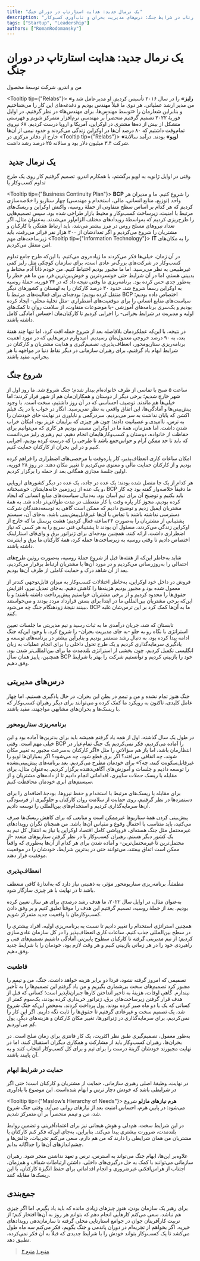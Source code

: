 ```yaml
---
title: "یک نرمال جدید: هدایت استارتاپ در دوران جنگ"
description: "تجربه مدیریت استارتاپ در شرایط جنگ: درس‌های مدیریت بحران و تاب‌آوری کسب‌وکار"
tags: ["Startup", "Leadership"]
authors: ["RomanRodomansky"]
---
```



# یک نرمال جدید: هدایت استارتاپ در دوران جنگ

من و اندرو، شرکت توسعهٔ محصول

<Tooltip tip={"Relabs"}>
  <span>**«رلبز»**</span>
</Tooltip>
را در سال ۲۰۱۶ تأسیس کردیم. او مدیرعامل شد و من مدیر ارشد عملیاتی. هر دوی ما
قبلاً مهندس بودیم و دغدغه‌‌‌های این کار را می‌‌‌شناختیم و بنابراین شعارمان را
«توسط مهند‌‌‌س‌‌‌ها، برای مهندس‌‌‌ها» در نظر گرفتیم. در اوایل فوریهٔ ۲۰۲۲ تصمیم
گرفتیم منحصراً بر مهندسی نرم‌‌‌افزار متمرکز شویم و فهرستی متشکل از بیش از
ده‌‌‌ها مشتری در اوکراین، آمریکا و اروپا درست کردیم. ۶۷ نیروی تمام‌وقت داشتیم که
۸۰‌ درصد آن‌ها در اوکراین زندگی می‌‌‌کردند و حدود نیمی از آن‌ها خارج از دفاتر
مرکزی در
<Tooltip tip={"Relabs"}>
  <span>**«لویو»**</span>
</Tooltip>
بودند. درآمد سالانهٔ شرکت ۳.۴ میلیون دلار بود و سالانه ۲۵‌ درصد رشد داشت.

##  یک نرمال جدید

وقتی در اوایل ژانویه به لویو برگشتم، با همکارم اندرو، تصمیم گرفتیم کار روی یک طرح تداوم کسب‌و‌کار یا

<Tooltip tip={"Business Continuity Plan"}>
  <span>**BCP**</span>
</Tooltip>
را شروع کنیم. ما و مدیران هر واحد‌ (توزیع، منابع انسانی، مالی، استخدام و مهندسی)
چهار سناریو را خلاصه‌‌‌سازی کردیم که هر کدام بر اساس سطح متفاوتی از حملهٔ روسیه،
واکنش اوکراین و ریسک‌‌‌های مرتبط با امنیت، زیرساخت کسب‌و‌کار و محیط بازار طراحی
شده بود. سپس تصمیم‌‌‌هایی را طرح‌‌‌ریزی کردیم که به‌واسطهٔ رویدادهای مختلف
الزام‌‌‌آور می‌‌‌شدند. به‌عنوان مثال، اگر تعداد نیروهای مسلح روس در مرز بیشتر
می‌‌‌شد، باید ارتباط هفتگی با کارکنان و مشتریان را شروع می‌‌‌کردیم و اگر
تعدادشان از ۳۰۰‌ هزار نفر فراتر می‌‌‌رفت، باید زیرساخت‌‌‌های مهم
<Tooltip tip={"Information Technology"}>
  <span>**IT**</span>
</Tooltip>
را به مکان‌‌‌های امن منتقل می‌‌‌کردیم.

در آن زمان، خیلی‌‌‌ها فکر می‌‌‌کردند ما زیاده‌‌‌روی می‌‌‌کنیم. با این‌که طرح جامع تداوم کسب‌وکار در شرکت‌های بزرگ‌تر عادی است، برای سازمان کوچکی مثل رلبز کمی غیر‌طبیعی به نظر می‌‌‌رسید. اما ما مجبور بودیم احتیاط کنیم. من خودم ذاتاً آدم محتاط و بدبینی هستم، اما در آن شرایط حتی خونسردترین و خوش‌بین‌‌‌ترین فرد بین ما هم خطر را به‌طور جدی حس کرده بود.
برنامه‌ریزی ما وقتی نتیجه داد که در ۲۴ فوریه، حملهٔ روسیه به اوکراین رسماً شروع شد. حدود ۳۰‌ درصد کارکنان را به لهستان و کشورهای دیگر منتقل کرده بودیم؛ بودجه‌‌‌ای برای فعالیت‌‌‌های مرتبط با BCP اختصاص داده بودیم؛ سیاست‌‌‌های منابع انسانی را برای موقعیت‌‌‌های اضطراری -مثل تخلیهٔ محلی- ایجاد کرده بودیم و یک‌سری برنامه‌‌‌های آموزشی -با موضوعات متفاوت، از سلامت روان تا کمک‌‌‌های اولیه و مدیریت در شرایط بحرانی- را اجرایی کردیم تا کارکنان‌مان احساس آمادگی کامل داشته باشند.

در نتیجه، با این‌که عملکردمان بلافاصله بعد از شروع حمله افت کرد، اما تنها چند هفتهٔ بعد، به ۹۰‌ درصد خروجی معمول‌مان رسیدیم. امیدوارم درس‌‌‌هایی که در مورد اهمیت برنامه‌‌‌ریزی سناریومحور، انعطاف‌‌‌پذیری، تصمیم‌گیری و هدایت مشتریان و کارکنان در شرایط ابهام یاد گرفتیم، برای رهبران سازمانی در دیگر نقاط دنیا در مواجهه با هر بحرانی، مفید باشند.

## شروع جنگ

ساعت ۵ صبح با تماسی از طرف خانواده‌‌‌ام بیدار شدم؛ جنگ شروع شد. ما روز اول از شهر خارج شدیم؛ برخی دیگر از دوستان و همکاران‌مان هم از شهر فرار کردند؛ اما خیلی‌‌‌ها هم ماندند.
توصیف احساسی که در آن روز داشتیم، سخت است. با وجود پیش‌بینی‌‌‌ها و آمادگی‌‌‌ها، این اتفاق واقعی به نظر نمی‌‌‌رسید. انگار در خواب یا در یک فیلم اکشن که پایان نداشت به سر می‌‌‌بردیم. سردرگمی و ناباوری در نهایت جای خودشان را به ترس، ناامیدی و عصبانیت دادند؛ چون هر چیزی که برایمان عزیز بود، امکان خراب شدن داشت. اما همزمان، همهٔ ما در اوکراین مصمم بودیم هر کاری که می‌توانیم برای حفاظت از خانواده، دوستان و کسب‌و‌کارهایمان انجام دهیم. تیم رهبری رلبز می‌‌‌دانست که باید تا حد ممکن آرام و حواس‌‌‌جمع باشد تا طرحی را که درست کرده بودیم، اجرایی کنیم و در این بحران از کارکنان حمایت کنیم.

امکان ساعات کاری انعطاف‌‌‌پذیر، کار پاره‌وقت یا مرخصی‌‌‌های اضطراری را فراهم کرده بودیم و از کارکنان حمایت مالی و معنوی می‌‌‌کردیم تا تغییر مکان دهند. در روز ۲۸ فوریه، اولین جلسهٔ مجازی همگانی بعد از حمله را برگزار کردیم.

هر کدام از یک جا متصل شده بودند: یک عده در جاده، یک عده در دیگر کشورهای اروپایی و یک عده از زیرزمین خانه‌‌‌هایشان. خوشبختانه، BCP ما دقیقاً خلاصه‌‌‌وار گفته بود چه کار باید بکنیم و توضیح آن برای تیم آسان بود. به‌دنبال سیاست‌‌‌های منابع انسانی که ایجاد کرده بودیم، مجوز کار پاره وقت یا کار منعطف در مدت طولانی‌‌‌تر داده شد. به همۀ مشتریان ایمیل زدیم و توضیح دادیم که ممکن است گاهی به توسعه‌‌‌دهندگان شرکت دسترسی نداشته باشند یا تماس با آن‌ها غیر‌قابل‌پیش‌بینی باشد. به‌جای آن، سیستم پشتیبانی از مشتریان را به‌صورت ۲۴ساعته فعال کردیم؛ هشت پرسنل ما که خارج از اوکراین زندگی می‌‌‌کردند، مسئول آن بودند تا پشتیبانی فنی سریع را به هر کسی که نیاز اضطراری داشت، ارائه کنند. همچنین بودجه‌‌‌ای برای ژنراتور برق و وای‌فای استارلینک اختصاص دادیم تا وقتی روسیه به زیرساخت‌‌‌ها حمله کرد، همهٔ کارکنان ما برق و اینترنت داشته باشند.

شاید به‌خاطر این‌که از هفته‌‌‌ها قبل از شروع حملهٔ روسیه، به‌صورت روتین طرح‌‌‌های احتمالی را به‌‌‌روزرسانی می‌‌‌کردیم و در مورد آن‌ها با مشتریان ارتباط برقرار می‌‌‌کردیم، بعد از آن شاهد درک و حمایت کاملی از طرف آن‌ها بودیم.

فروش در داخل خود اوکراین، به‌خاطر اختلالات کسب‌و‌کار به میزان قابل‌توجهی کندتر از معمول شده بود و مجبور بودیم هزینه‌‌‌ها را کاهش دهیم. به‌جای تعدیل نیرو، افزایش حقوق‌‌‌ها را محدود کردیم و از برخی مشتریان خواستیم پیش‌‌‌پرداخت داشته باشند؛ و با این‌که برخی مشتریان بین‌المللی ما در ابتدا برای بستن قرارداد مردد بودند و می‌‌‌خواستند ببینند نتیجهٔ زودهنگام جنگ چه می‌شود، BCP ما به آن‌ها کمک کرد بر این ترس‌شان غلبه کنند.

تابستان که شد، جریان درآمدی ما به ثبات رسید و تیم مدیریتی ما جلسات تعیین استراتژی‌‌‌ با نگاه رو به جلو -به جای مدیریت بحران- را شروع کرد. با وجود این‌که جنگ ادامه پیدا کرده بود، به دنبال رشد مستمر بودیم و بنابراین بیشتر در برنامه‌‌‌های توسعه و یادگیری سرمایه‌گذاری کردیم و یک طرح تحول داخلی را برای انجام عملیات به زبان انگلیسی تکمیل کردیم، چون بخشی از استراتژی بلندمدت ما برای بین‌المللی‌‌‌تر شدن بود. همچنین، پاییز همان سال BCP خود را بازبینی کردیم و توانستیم شرکت را بهتر با شرایط وفق دهیم.

## درس‌‌‌های مدیریتی

جنگ هنوز تمام نشده و من و تیمم در بطن این بحران، در حال یادگیری هستیم. اما چهار عامل کلیدی، تاکنون به رویکرد ما کمک کرده و می‌توانند برای دیگر رهبران کسب‌و‌کار که با ریسک‌‌‌ها و بحران‌های مشابهی مواجهند، مفید باشند.

### برنامه‌‌‌ریزی سناریو‌محور

در طول یک سال گذشته، اول از همه یاد گرفتم همیشه باید برای بدترین‌‌‌ها آماده بود و این خیلی مهم است. وقتی BCP را آماده می‌‌‌کردیم، فکر نمی‌‌‌کردیم یک جنگ تمام‌عیار در انتظارمان باشد، اما باز هم سؤالاتی را مثل «اگر کارکنان به‌سرعت مجبور به تغییر مکان شوند، چه اتفاقی می‌‌‌افتد؟ اگر برق قطع شود، چه می‌شود؟ اگر بمباران‌‌‌ها لویو را غیرقابل‌سکونت کنند، چه؟» برای خودمان مطرح می‌‌‌کردیم. بعد برنامه‌‌‌های پیش‌بینی‌نشده را توسعه دادیم و جلسات و آموزش‌‌‌های آگاهی‌‌‌دهنده برگزار کردیم. به‌عنوان مثال، برای مقابله با ریسک حملات سایبری، اقداماتی انجام دادیم تا از داده‌‌‌های مشتریان و از سیستم‌های ابری خودمان محافظت کنیم.

برای مقابله با ریسک‌‌‌های مرتبط با استخدام و حفظ نیروها، بودجهٔ اضافه‌‌‌ای را برای دستمزدها در نظر گرفتیم، روی حمایت از سلامت روان کارکنان و جلوگیری از فرسودگی آن‌ها سرمایه‌گذاری کردیم و استخدام‌‌‌های بین‌المللی را توسعه دادیم.

پیش‌بینی کردن همهٔ سناریوها غیرممکن است و منابعی که برای کاهش ریسک‌‌‌ها صرف می‌‌‌کنید، باید متناسب با احتمال وقوع و مقیاس آن‌ها باشد. من همچنان نگران رویدادهای غیرمحتمل مثل جنگ هسته‌‌‌ای، فروپاشی کامل اقتصاد اوکراین یا نیاز به انتقال کل تیم به یک کشور دیگر هستم. رهبران کسب‌و‌کار با در نظر گرفتن سناریوهای متعدد -از محتمل‌‌‌ترین تا غیرمحتمل‌‌‌ترین- و آماده شدن برای هر کدام از آن‌ها به‌طوری که واقعاً ممکن است اتفاق بیفتند، می‌توانند حتی در بدترین شرایط، خودشان را در موقعیت موفقیت قرار دهند.

### انعطاف‌‌‌پذیری

مطمئناً، برنامه‌‌‌ریزی سناریو‌محور مؤثر، به ذهنیتی نیاز دارد که به‌اندازهٔ کافی منعطف باشد تا در نهایت با هر چیزی سازگار شود.

به‌عنوان مثال، در اوایل سال ۲۰۲۲، ما هدف رشد درصدی برای هر سال تعیین کرده بودیم. بعد از حملهٔ روسیه، تصمیم گرفتیم این هدف را موقتاً تعلیق کنیم و بر وفق دادن کسب‌و‌کارمان با واقعیت جدید متمرکز شویم.

همچنین استراتژی استخدام را تغییر دادیم تا نسبت به برنامه‌‌‌ریزی اولیه، افراد بیشتری را در سطح بین‌المللی جذب کنیم. ساعات کاری انعطاف‌‌‌پذیر را در کل سازمان عادی‌‌‌سازی کردیم؛ از تیم مدیریتی گرفته تا کارکنان سطوح پایین‌‌‌تر. آمادگی داشتیم تصمیم‌‌‌های فنی و راهبردی خود را در هر زمانی بازبینی کنیم و هر وقت لازم بود، خودمان را با شرایط جدید وفق دهیم.

### قاطعیت

تصمیمی که امروز گرفته نشود، فردا دو برابر هزینه خواهد داشت. جنگ، من و تیمم را مجبور کرد تصمیم‌‌‌های سخت بی‌شماری بگیریم و من یاد گرفتم این تصمیم‌‌‌ها را به تأخیر نیندازم. گاهی اوقات، هزینه‌‌‌ٔ به تأخیر انداختن کارها جبران‌‌‌ناپذیر است؛ کسانی که قبل از هدف قرار گرفتن زیرساخت‌‌‌های برق، ژنراتور خریداری کرده بودند، یک‌سوم کمتر از کسانی که یک یا دو ماه صبر کرده بودند، پول پرداخت کردند. به‌محض این‌که جنگ شروع شد، یک تصمیم سخت و غیرعادی گرفتیم تا حقوق‌‌‌ها را ثابت نگه داریم. اگر این کار را نمی‌‌‌کردیم، برای سرمایه‌گذاری در ژنراتورها، تغییر مکان کارکنان و هزینه‌‌‌های دیگر، پول کم می‌‌‌آوردیم.

به‌طور معمول، تصمیم‌گیری طبق نظر اکثریت، یک کار فانتزی برای زمان صلح است. در بحران‌ها، رهبران کسب‌و‌کار باید از مشارکت و همکاری دیگران استقبال کنند، اما در نهایت مجبورند خودشان گزینهٔ درست را برای تیم و برای کل کسب‌و‌کار انتخاب کنند و به آن پایبند باشند.

### حمایت در شرایط ابهام

در نهایت، وظیفهٔ اصلی رهبری سازمانی، حمایت از مشتریان و کارکنان است؛ حتی اگر در شرایطی باشد که خودش دچار ترس و ابهام شده‌است. این موضوع با یادآوری

<Tooltip tip={"Maslow’s Hierarchy of Needs"}>
  <span>**هرم نیازهای مازلو**</span>
</Tooltip>
شروع می‌شود: در پایین هرم، احساس امنیت بعد از نیازهای روانی می‌‌‌آید. وقتی جنگ
شروع شد، من و تیمم منحصراً بر آن متمرکز شدیم.

در این شرایط سخت، هم‌دلی و هوش هیجانی نیز برای اعتمادآفرینی و تضمین روابط بلندمدت، ضرورت بیشتری پیدا می‌کند. بنابراین، به‌جای این‌که فکر کنم کارکنان یا مشتریان من همان شرایطی را دارند که من هم دارم، سعی می‌‌‌کنم تجربیات، چالش‌‌‌ها و چشم‌‌‌اندازهای آن‌ها را جداگانه بدانم.

علاوه‌بر این‌ها، ابهام جنگ می‌تواند به استرس، ترس و تعهد نداشتن منجر شود. رهبران سازمانی می‌توانند با کمک به حل درگیری‌‌‌های داخلی، داشتن ارتباطات شفاف و هم‌زمان، اجتناب از هراس‌‌‌افکنی غیرضروری و انجام اقداماتی برای حفظ انگیزهٔ کارکنان، با این ریسک‌‌‌ها مقابله کنند.

## جمع‌بندی

برای رهبر یک سازمان بودن، هنوز چیزهای زیادی مانده که باید یاد بگیرم. اما اگر چیزی هم نباشد، سعی می‌‌‌کنم کارهایی انجام دهم که بتوانم هر روز به آن‌ها افتخار کنم؛ از تربیت کارآفرینان جوان در جوامع استارتاپی محلی گرفته تا سازمان‌دهی رویدادهای خیریه. اگر بخواهم از تجربه‌‌‌ام در دوران پاندمی و جنگ بگویم، فکر می‌‌‌کنم سه ماه طول می‌‌‌کشد تا یک کسب‌و‌کار بتواند خودش را با شرایط جدیدی که قبلاً به آن فکر نمی‌‌‌کرده، تطبیق دهد.

> [منبع ۱](https://donya-e-eqtesad.com/%D8%A8%D8%AE%D8%B4-%D9%85%D8%AF%DB%8C%D8%B1%D8%A7%D9%86-24/3978929-%D9%87%D8%AF%D8%A7%DB%8C%D8%AA-%D8%A7%D8%B3%D8%AA%D8%A7%D8%B1%D8%AA-%D8%A2%D9%BE-%D8%AF%D8%B1-%D8%AF%D9%88%D8%B1%D8%A7%D9%86-%D8%AC%D9%86%DA%AF)
> [منبع ۲](https://hbr.org/2023/07/a-cofounder-of-ralabs-on-leading-a-ukrainian-start-up-through-a-year-of-war)
